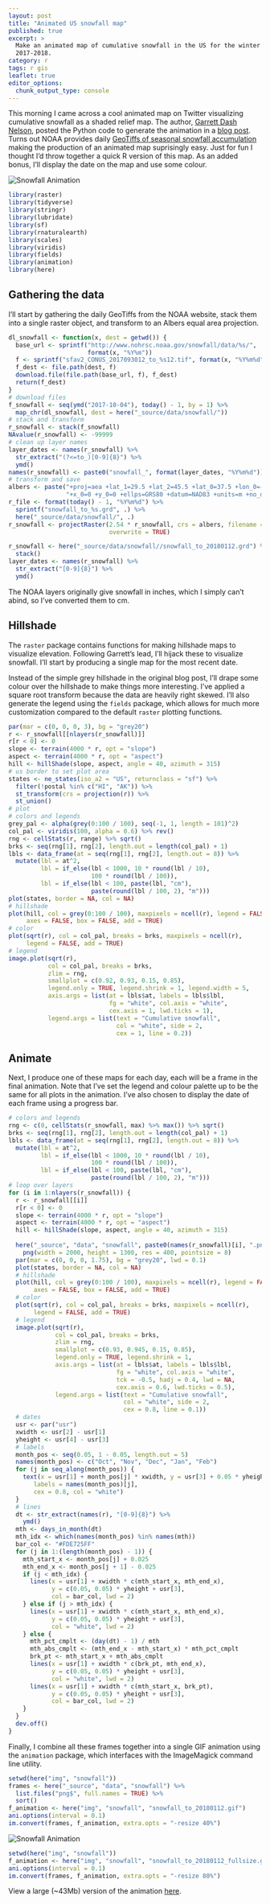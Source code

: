 ```yaml
---
layout: post
title: "Animated US snowfall map"
published: true
excerpt: >
  Make an animated map of cumulative snowfall in the US for the winter of 
  2017-2018.
category: r
tags: r gis
leaflet: true
editor_options: 
  chunk_output_type: console
---
```


This morning I came across a cool animated map on Twitter visualizing cumulative snowfall as a shaded relief map. The author, [Garrett Dash Nelson](http://people.matinic.us/garrett/#about), posted the Python code to generate the animation in a [blog post](http://viewshed.matinic.us/). Turns out NOAA provides daily [GeoTiffs of seasonal snowfall accumulation](http://www.nohrsc.noaa.gov/snowfall/) making the production of an animated map suprisingly easy. Just for fun I thought I'd throw together a quick R version of this map. As an added bonus, I'll display the date on the map and use some colour.

<img src="/img/snowfall/snowfall_to_20180112.gif" alt = "Snowfall Animation" style="display: block; margin: auto;" />

```r
library(raster)
library(tidyverse)
library(stringr)
library(lubridate)
library(sf)
library(rnaturalearth)
library(scales)
library(viridis)
library(fields)
library(animation)
library(here)
```

## Gathering the data

I'll start by gathering the daily GeoTiffs from the NOAA website, stack them into a single raster object, and transform to an Albers equal area projection.

```r
dl_snowfall <- function(x, dest = getwd()) {
  base_url <- sprintf("http://www.nohrsc.noaa.gov/snowfall/data/%s/",
                      format(x, "%Y%m"))
  f <- sprintf("sfav2_CONUS_2017093012_to_%s12.tif", format(x, "%Y%m%d"))
  f_dest <- file.path(dest, f)
  download.file(file.path(base_url, f), f_dest)
  return(f_dest)
}
# download files
f_snowfall <- seq(ymd("2017-10-04"), today() - 1, by = 1) %>% 
  map_chr(dl_snowfall, dest = here("_source/data/snowfall/"))
# stack and transform
r_snowfall <- stack(f_snowfall)
NAvalue(r_snowfall) <- -99999
# clean up layer names
layer_dates <- names(r_snowfall) %>% 
  str_extract("(?<=to_)[0-9]{8}") %>% 
  ymd()
names(r_snowfall) <- paste0("snowfall_", format(layer_dates, "%Y%m%d"))
# transform and save
albers <- paste("+proj=aea +lat_1=29.5 +lat_2=45.5 +lat_0=37.5 +lon_0=-96",
                "+x_0=0 +y_0=0 +ellps=GRS80 +datum=NAD83 +units=m +no_defs")
r_file <- format(today() - 1, "%Y%m%d") %>% 
  sprintf("snowfall_to_%s.grd", .) %>% 
  here("_source/data/snowfall/", .)
r_snowfall <- projectRaster(2.54 * r_snowfall, crs = albers, filename = r_file, 
                            overwrite = TRUE)
```

```r
r_snowfall <- here("_source/data/snowfall//snowfall_to_20180112.grd") %>% 
  stack()
layer_dates <- names(r_snowfall) %>% 
  str_extract("[0-9]{8}") %>% 
  ymd()
```

The NOAA layers originally give snowfall in inches, which I simply can't abind, so I've converted them to cm. 

## Hillshade

The `raster` package contains functions for making hillshade maps to visualize elevation. Following Garrett's lead, I'll hijack these to visualize snowfall. I'll start by producing a single map for the most recent date. 

Instead of the simple grey hillshade in the original blog post, I'll drape some colour over the hillshade to make things more interesting. I've applied a square root transform because the data are heavily right skewed. I'll also generate the legend using the `fields` package, which allows for much more customization compared to the default `raster` plotting functions.

```r
par(mar = c(0, 0, 0, 3), bg = "grey20")
r <- r_snowfall[[nlayers(r_snowfall)]]
r[r < 0] <- 0
slope <- terrain(4000 * r, opt = "slope")
aspect <- terrain(4000 * r, opt = "aspect")
hill <- hillShade(slope, aspect, angle = 40, azimuth = 315)
# us border to set plot area
states <- ne_states(iso_a2 = "US", returnclass = "sf") %>% 
  filter(!postal %in% c("HI", "AK")) %>% 
  st_transform(crs = projection(r)) %>% 
  st_union()
# plot
# colors and legends
grey_pal <- alpha(grey(0:100 / 100), seq(-1, 1, length = 101)^2)
col_pal <- viridis(100, alpha = 0.6) %>% rev()
rng <- cellStats(r, range) %>% sqrt()
brks <- seq(rng[1], rng[2], length.out = length(col_pal) + 1)
lbls <- data_frame(at = seq(rng[1], rng[2], length.out = 8)) %>% 
  mutate(lbl = at^2,
         lbl = if_else(lbl < 1000, 10 * round(lbl / 10), 
                       100 * round(lbl / 100)),
         lbl = if_else(lbl < 100, paste(lbl, "cm"),
                       paste(round(lbl / 100, 2), "m")))
plot(states, border = NA, col = NA)
# hillshade 
plot(hill, col = grey(0:100 / 100), maxpixels = ncell(r), legend = FALSE, 
     axes = FALSE, box = FALSE, add = TRUE)
# color
plot(sqrt(r), col = col_pal, breaks = brks, maxpixels = ncell(r), 
     legend = FALSE, add = TRUE)
# legend
image.plot(sqrt(r),
           col = col_pal, breaks = brks,
           zlim = rng,
           smallplot = c(0.92, 0.93, 0.15, 0.85),
           legend.only = TRUE, legend.shrink = 1, legend.width = 5,
           axis.args = list(at = lbls$at, labels = lbls$lbl,
                            fg = "white", col.axis = "white",
                            cex.axis = 1, lwd.ticks = 1),
           legend.args = list(text = "Cumulative snowfall",
                              col = "white", side = 2,
                              cex = 1, line = 0.2))
```

## Animate

Next, I produce one of these maps for each day, each will be a frame in the final animation. Note that I've set the legend and colour palette up to be the same for all plots in the animation. I've also chosen to display the date of each frame using a progress bar.

```r
# colors and legends
rng <- c(0, cellStats(r_snowfall, max) %>% max()) %>% sqrt()
brks <- seq(rng[1], rng[2], length.out = length(col_pal) + 1)
lbls <- data_frame(at = seq(rng[1], rng[2], length.out = 8)) %>% 
  mutate(lbl = at^2,
         lbl = if_else(lbl < 1000, 10 * round(lbl / 10), 
                       100 * round(lbl / 100)),
         lbl = if_else(lbl < 100, paste(lbl, "cm"),
                       paste(round(lbl / 100, 2), "m")))
# loop over layers
for (i in 1:nlayers(r_snowfall)) {
  r <- r_snowfall[[i]]
  r[r < 0] <- 0
  slope <- terrain(4000 * r, opt = "slope")
  aspect <- terrain(4000 * r, opt = "aspect")
  hill <- hillShade(slope, aspect, angle = 40, azimuth = 315)
  
  here("_source", "data", "snowfall", paste0(names(r_snowfall)[i], ".png")) %>% 
    png(width = 2000, height = 1300, res = 400, pointsize = 8)
  par(mar = c(0, 0, 0, 1.75), bg = "grey20", lwd = 0.1)
  plot(states, border = NA, col = NA)
  # hillshade 
  plot(hill, col = grey(0:100 / 100), maxpixels = ncell(r), legend = FALSE, 
       axes = FALSE, box = FALSE, add = TRUE)
  # color
  plot(sqrt(r), col = col_pal, breaks = brks, maxpixels = ncell(r), 
       legend = FALSE, add = TRUE)
  # legend
  image.plot(sqrt(r),
             col = col_pal, breaks = brks,
             zlim = rng,
             smallplot = c(0.93, 0.945, 0.15, 0.85),
             legend.only = TRUE, legend.shrink = 1, 
             axis.args = list(at = lbls$at, labels = lbls$lbl,
                              fg = "white", col.axis = "white", 
                              tck = -0.5, hadj = 0.4, lwd = NA,
                              cex.axis = 0.6, lwd.ticks = 0.5),
             legend.args = list(text = "Cumulative snowfall",
                                col = "white", side = 2,
                                cex = 0.8, line = 0.1))
  # dates
  usr <- par("usr")
  xwidth <- usr[2] - usr[1]
  yheight <- usr[4] - usr[3]
  # labels
  month_pos <- seq(0.05, 1 - 0.05, length.out = 5)
  names(month_pos) <- c("Oct", "Nov", "Dec", "Jan", "Feb")
  for (j in seq_along(month_pos)) {
    text(x = usr[1] + month_pos[j] * xwidth, y = usr[3] + 0.05 * yheight, 
       labels = names(month_pos)[j], 
       cex = 0.8, col = "white")
  }
  # lines
  dt <- str_extract(names(r), "[0-9]{8}") %>% 
    ymd()
  mth <- days_in_month(dt)
  mth_idx <- which(names(month_pos) %in% names(mth))
  bar_col <- "#FDE725FF"
  for (j in 1:(length(month_pos) - 1)) {
    mth_start_x <- month_pos[j] + 0.025
    mth_end_x <- month_pos[j + 1] - 0.025
    if (j < mth_idx) {
      lines(x = usr[1] + xwidth * c(mth_start_x, mth_end_x), 
            y = c(0.05, 0.05) * yheight + usr[3],
            col = bar_col, lwd = 2)
    } else if (j > mth_idx) {
      lines(x = usr[1] + xwidth * c(mth_start_x, mth_end_x), 
            y = c(0.05, 0.05) * yheight + usr[3],
            col = "white", lwd = 2)
    } else {
      mth_pct_cmplt <- (day(dt) - 1) / mth
      mth_abs_cmplt <- (mth_end_x - mth_start_x) * mth_pct_cmplt
      brk_pt <- mth_start_x + mth_abs_cmplt
      lines(x = usr[1] + xwidth * c(brk_pt, mth_end_x), 
            y = c(0.05, 0.05) * yheight + usr[3],
            col = "white", lwd = 2)
      lines(x = usr[1] + xwidth * c(mth_start_x, brk_pt), 
            y = c(0.05, 0.05) * yheight + usr[3],
            col = bar_col, lwd = 2)
    }
  }
  dev.off()
}
```

Finally, I combine all these frames together into a single GIF animation using the `animation` package, which interfaces with the ImageMagick command line utility.

```r
setwd(here("img", "snowfall"))
frames <- here("_source", "data", "snowfall") %>% 
  list.files("png$", full.names = TRUE) %>% 
  sort()
f_animation <- here("img", "snowfall", "snowfall_to_20180112.gif")
ani.options(interval = 0.1)
im.convert(frames, f_animation, extra.opts = "-resize 40%")
```

<img src="/img/snowfall/snowfall_to_20180112.gif" alt = "Snowfall Animation" style="display: block; margin: auto;" />

```r
setwd(here("img", "snowfall"))
f_animation <- here("img", "snowfall", "snowfall_to_20180112_fullsize.gif")
ani.options(interval = 0.1)
im.convert(frames, f_animation, extra.opts = "-resize 80%")
```

View a large (~43Mb) version of the animation [here](/img/snowfall/snowfall_to_20180112_fullsize.gif).
